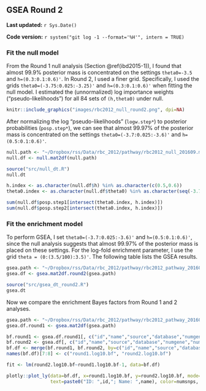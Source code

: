 ## GSEA Round 2 {#rbc2012-2}

**Last updated:** `r Sys.Date()`

**Code version:** `r system("git log -1 --format='%H'", intern = TRUE)`

### Fit the null model

From the Round 1 null analysis (Section \@ref(ibd2015-1)), I found that almost 99.9% posterior mass is concentrated on the settings `theta0=-3.5` and `h=(0.3:0.1:0.6)'`. In Round 2, I used a finer grid. Specifically, I used the grids `theta0=(-3.75:0.025:-3.25)'` and `h=(0.3:0.1:0.6)'` when fitting the null model. I estimated the (unnormalized) log importance weights ("pseudo-likelihoods") for all 84 sets of `(h,theta0)` under null.

```r
knitr::include_graphics("images/rbc2012_null_round2.png", dpi=NA)
```

After normalizing the log "pseudo-likelihoods" (`logw.step*`) to posterior probabilities (`posp.step*`), we can see that almost 99.97% of the posterior mass is concentrated on the settings `theta0=(-3.7:0.025:-3.6)'` and `h=(0.5:0.1:0.6)'`.
```r
null.path <- "~/Dropbox/rss/Data/rbc_2012/pathway/rbc2012_null_201609.mat"
null.df <- null.mat2df(null.path)
```

```r
source("src/null_dt.R")
null.dt
```

```r
h.index <- as.character(null.df$h) %in% as.character(c(0.5,0.6))  
theta0.index <- as.character(null.df$theta0) %in% as.character(seq(-3.7,-3.6,by=0.025)) 

sum(null.df$posp.step1[intersect(theta0.index, h.index)]) 
sum(null.df$posp.step2[intersect(theta0.index, h.index)]) 
```

### Fit the enrichment model

To perform GSEA, I set `theta0=(-3.7:0.025:-3.6)'` and `h=(0.5:0.1:0.6)'`, since the null analysis suggests that almost 99.97% of the posterior mass is placed on these settings. For the log-fold enrichment parameter, I use the grid `theta = (0:(3.5/100):3.5)'`. The following table lists the GSEA results. 
```r
gsea.path <- "~/Dropbox/rss/Data/rbc_2012/pathway/rbc2012_pathway_201609.mat"
gsea.df <- gsea.mat2df.round2(gsea.path) 
```

```r
source("src/gsea_dt_round2.R")
gsea.dt
```

Now we compare the enrichment Bayes factors from Round 1 and 2 analyses.

```r
gsea.path <- "~/Dropbox/rss/Data/rbc_2012/pathway/rbc2012_pathway_201604.mat"
gsea.df.round1 <- gsea.mat2df(gsea.path) 

bf.round1 <- gsea.df.round1[, c("id","name","source","database","numgene","numsnps","log10.bf")]
bf.round2 <- gsea.df[, c("id","name","source","database","numgene","numsnps","log10.bf")]
bf.df <- merge(bf.round1, bf.round2, by=c("id","name","source","database","numgene","numsnps"))
names(bf.df)[7:8] <- c("round1.log10.bf", "round2.log10.bf")
```

```r
fit <- lm(round2.log10.bf~round1.log10.bf-1, data=bf.df)

plotly::plot_ly(data=bf.df, x=round1.log10.bf, y=round2.log10.bf, mode="markers",
                text=paste0("ID: ",id,"; Name: ",name), color=numsnps, size=numgene) %>% add_trace(x=c(0,400), y=c(0,400), mode="lines") %>% add_trace(x=round1.log10.bf, y=fitted(fit), mode="lines") %>% layout(showlegend=F) 
```


